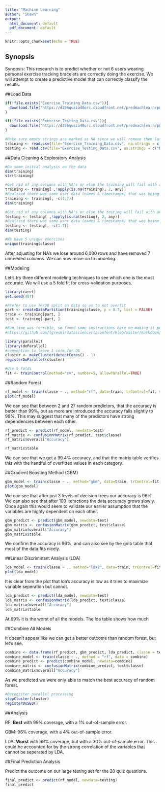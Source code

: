 ```yaml
---
title: "Machine Learning"
author: "Shawn"
output:
  html_document: default
  pdf_document: default
---
```


```r
knitr::opts_chunk$set(echo = TRUE)
```

## Synopsis

Synopsis: This research is to predict whether or not 6 users wearing personal exercise tracking bracelets are correctly doing the exercise. We will attempt to create a predictive model that can correctly classify the results.

##Load Data

```r

if(!file.exists("Exercise_Training_Data.csv")){
  download.file("https://d396qusza40orc.cloudfront.net/predmachlearn/pml-training.csv", "Exercise_Training_Data.csv")
}

if(!file.exists("Exercise_Testing_Data.csv")){
  download.file("https://d396qusza40orc.cloudfront.net/predmachlearn/pml-testing.csv", "Exercise_Testing_Data.csv")
}

#Make sure empty strings are marked as NA since we will remove them later
training <- read.csv(file="Exercise_Training_Data.csv", na.strings = c("NA",""))
testing <- read.csv(file="Exercise_Testing_Data.csv", na.strings = c("NA",""))

```

##Data Cleaning & Exploratory Analysis

```r

#Do some initial analysis on the data
dim(training)
str(training)

#Get rid of any columns with NA's or else the training will fail with an error
training <- training[ ,!apply(is.na(training), 2, any)]
#Realized there was some user data (names & timestamps) that was being used by the model and was extremely overfitting the model to 1, so remove that data as it should not be measured
training <- training[, -c(1:7)]
dim(training)

#Get rid of any columns with NA's or else the testing will fail with an error
testing <- testing[ ,!apply(is.na(testing), 2, any)]
#Realized there was some user data (names & timestamps) that was being used by the model and was extremely overfitting the model to 1, so remove that data as it should not be measured
testing <- testing[, -c(1:7)]
dim(testing)

#We have 5 unique exercises
unique(training$classe)

```

After adjusting for NA's we lose around 6,000 rows and have removed 7 unneeded columns. We can now move on to modeling.

##Modeling

Let's try three different modeling techniques to see which one is the most accurate. We will use a 5 fold fit for cross-validation purposes.

```r

library(caret)
set.seed(487)

#Prefer to use 70/30 split on data so as to not overfit
part <- createDataPartition(training$classe, p = 0.7, list = FALSE)
train <- training[part, ]
test <- training[-part, ]

#Run time was terrible, so found some instructions here on making it perform much faster
#https://github.com/lgreski/datasciencectacontent/blob/master/markdown/pml-randomForestPerformance.md

library(parallel)
library(doParallel)
#convention to leave 1 core for OS
cluster <- makeCluster(detectCores() - 1)
registerDoParallel(cluster)

#Use 5 folds
fit <- trainControl(method="cv", number=5, allowParallel=TRUE)

```

##Random Forest

```r

rf_model <- train(classe ~ ., method="rf", data=train, trControl=fit, verbose=FALSE)
plot(rf_model)

```

We can see that between 2 and 27 random predictors, that the accuracy is better than 99%, but as more are introduced the accuracy falls slightly to 98%. This may suggest that many of the predictors have strong dependencies between each other.

```r

rf_predict <- predict(rf_model, newdata=test)
rf_matrix <- confusionMatrix(rf_predict, test$classe)
rf_matrix$overall["Accuracy"]

rf_matrix$table

```

We can see that we get a 99.4% accuracy, and that the matrix table verifies this with the handful of overfitted values in each category.

##Gradient Boosting Method (GBM)

```r

gbm_model <- train(classe ~ ., method="gbm", data=train, trControl=fit, verbose=FALSE)
plot(gbm_model)

```

We can see that after just 3 levels of decision trees our accuracy is 96%. We can also see that after 100 iteractions the data accuracy grows slowly. Once again this would seem to validate our earlier assumption that the variables are highly dependent on each other.

```r
gbm_predict <- predict(gbm_model, newdata=test)
gbm_matrix <- confusionMatrix(gbm_predict, test$classe)
gbm_matrix$overall["Accuracy"]
gbm_matrix$table

```

We confirm the accuracy is 96%, and can also see by the gmb table that most of the data fits nicely.

##Linear Discriminant Analysis (LDA)

```r

lda_model <- train(classe ~ ., method="lda2", data=train, trControl=fit, verbose=FALSE)
plot(lda_model)

```

It is clear from the plot that lda's accuracy is low as it tries to maximize variable seperation but cannot.

```r

lda_predict <- predict(lda_model, newdata=test)
lda_matrix <- confusionMatrix(lda_predict, test$classe)
lda_matrix$overall["Accuracy"]
lda_matrix$table

```

At 69% it is the worst of all the models. The lda table shows how much 

##Combine All Models

It doesn't appear like we can get a better outcome than random forest, but let's see.

```r

combine <- data.frame(rf_predict, gbm_predict, lda_predict, classe = test$classe)
combine_model <- train(classe ~ ., method = "rf", data = combine)
combine_predict <- predict(combine_model, newdata=combine)
combine_matrix <- confusionMatrix(combine_predict, test$classe)
combine_matrix$overall["Accuracy"]

```

As we predicted we were only able to match the best accuracy of random forest.

```r

#Deregister parallel processing
stopCluster(cluster)
registerDoSEQ()

```

##Analysis

RF: **Best** with 99% coverage, with a 1% out-of-sample error.

GBM: 96% coverage, with a 4% out-of-sample error. 

LDA: **Worst** with 69% coverage, but with a 30% out-of-sample error. This could be accounted for by the strong correlation of the variables that cannot be seperated by LDA.

##Final Prediction Analysis

Predict the outcome on our large testing set for the 20 quiz questions.

```r

final_predict <- predict(rf_model, newdata=testing)
final_predict
  
```